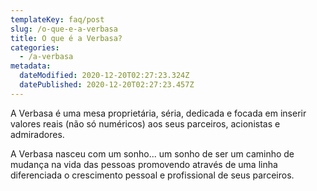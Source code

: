 ```yaml
---
templateKey: faq/post
slug: /o-que-e-a-verbasa
title: O que é a Verbasa?
categories:
  - /a-verbasa
metadata:
  dateModified: 2020-12-20T02:27:23.324Z
  datePublished: 2020-12-20T02:27:23.457Z
---
```

A Verbasa é uma mesa proprietária, séria, dedicada e focada em inserir valores reais (não só numéricos) aos seus parceiros, acionistas e admiradores.

A Verbasa nasceu com um sonho... um sonho de ser um caminho de mudança na vida das pessoas promovendo através de uma linha diferenciada o crescimento pessoal e profissional de seus parceiros.